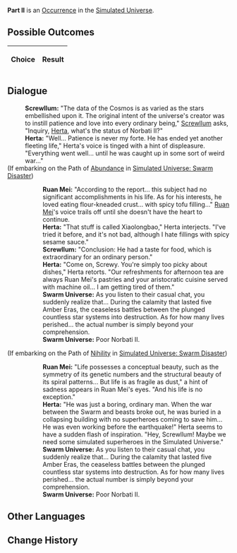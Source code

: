 {{Simulated Universe Event Infobox
|title         = Part II
|image         = 1.png
|type          =
|domains_su    = 
|domains_ext   = 
|domains_swarm = 
|domains_gng   = 
|requirements  =
|prev          = 
|next          = 
|indexRewards  =
|characters    = Herta;Ruan Mei;Screwllum
}}
'''Part II''' is an [[Simulated Universe/Occurrence|Occurrence]] in the [[Simulated Universe]].

==Possible Outcomes==
{| class="article-table"
!Choice
!Result

|}

<!--
==Gameplay Notes==

-->
==Dialogue==
{{Dialogue Start}}
:'''Screwllum:''' "The data of the Cosmos is as varied as the stars embellished upon it. The original intent of the universe's creator was to instill patience and love into every ordinary being," [[Screwllum]] asks, "Inquiry, [[Herta]], what's the status of Norbati II?"
:'''Herta:''' "Well... Patience is never my forte. He has ended yet another fleeting life," Herta's voice is tinged with a hint of displeasure. "Everything went well... until he was caught up in some sort of weird war..."
;(If embarking on the Path of [[Simulated Universe/Paths#Abundance|Abundance]] in [[Simulated Universe: Swarm Disaster]])
:{{SU Special Dialogue|Abundance|What kind of experiences did he have when he was alive?|You are curious.}}
::'''Ruan Mei:''' "According to the report... this subject had no significant accomplishments in his life. As for his interests, he loved eating flour-kneaded crust... with spicy tofu filling..." [[Ruan Mei]]'s voice trails off until she doesn't have the heart to continue.
::'''Herta:''' "That stuff is called Xiaolongbao," Herta interjects. "I've tried it before, and it's not bad, although I hate fillings with spicy sesame sauce."
::'''Screwllum:''' "Conclusion: He had a taste for food, which is extraordinary for an ordinary person."
::'''Herta:''' "Come on, Screwy. You're simply too picky about dishes," Herta retorts. "Our refreshments for afternoon tea are always Ruan Mei's pastries and your aristocratic cuisine served with machine oil... I am getting tired of them."
::'''Swarm Universe:''' As you listen to their casual chat, you suddenly realize that... During the calamity that lasted five Amber Eras, the ceaseless battles between the {{Color|Keyword|Two Scourges}} plunged countless star systems into destruction. As for how many lives perished... the actual number is simply beyond your comprehension.
::'''Swarm Universe:''' Poor Norbati II.
;(If embarking on the Path of [[Simulated Universe/Paths#Nihility|Nihility]] in [[Simulated Universe: Swarm Disaster]])
:{{SU Special Dialogue|Nihility|How did he pass away?|You are commiserative.}}
::'''Ruan Mei:''' "Life possesses a conceptual beauty, such as the symmetry of its genetic numbers and the structural beauty of its spiral patterns... But life is as fragile as dust," a hint of sadness appears in Ruan Mei's eyes. "And his life is no exception."
::'''Herta:''' "He was just a boring, ordinary man. When the war between the Swarm and beasts broke out, he was buried in a collapsing building with no superheroes coming to save him... He was even working before the earthquake!" Herta seems to have a sudden flash of inspiration. "Hey, Screwllum! Maybe we need some simulated superheroes in the Simulated Universe."
::'''Swarm Universe:''' As you listen to their casual chat, you suddenly realize that... During the calamity that lasted five Amber Eras, the ceaseless battles between the {{Color|Keyword|Two Scourges}} plunged countless star systems into destruction. As for how many lives perished... the actual number is simply beyond your comprehension.
::'''Swarm Universe:''' Poor Norbati II.
{{Dialogue End}}

==Other Languages==
{{Other Languages
|en   = Part II
|zhs  = 其二
|zht  = 其二
|ja   = その2
|ko   = II
|es   = Parte II
|fr   = Partie II
|ru   = II
|th   = ตอน 2
|vi   = Phần 2
|de   = Teil 2
|id   = Bagian II
|pt   = Parte II
}}

==Change History==
{{Change History|1.0}}
